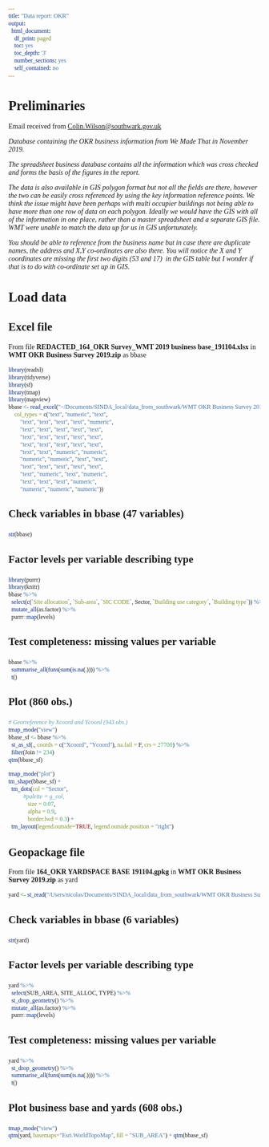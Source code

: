 ```yaml
---
title: "Data report: OKR"
output:
  html_document:
    df_print: paged
    toc: yes
    toc_depth: '3'
    number_sections: yes
    self_contained: no
---
```


```{=html}
<style>
* {font-family: "Trebuchet MS"}h1{font-size: 190%}h2{font-size: 160%}h3{font-size: 150%}h4{font-size: 130%}h5{font-size: 110%}h6{font-size: 90%}
.r code {
    white-space: pre;
}
</style>
```


# Preliminaries

Email received from [Colin.Wilson\@southwark.gov.uk](mailto:Colin.Wilson@southwark.gov.uk)

*Database containing the OKR business information from We Made That in November 2019.*

*The spreadsheet business database contains all the information which was cross checked and forms the basis of the figures in the report.*

*The data is also available in GIS polygon format but not all the fields are there, however the two can be easily cross referenced by using the key information reference points. We think the issue might have been perhaps with multi occupier buildings not being able to have more than one row of data on each polygon. Ideally we would have the GIS with all of the information in one place, rather than a master spreadsheet and a separate GIS file. WMT were unable to match the data up for us in GIS unfortunately.*

*You should be able to reference from the business name but in case there are duplicate names, the address and X,Y co-ordinates are also there. You will notice the X and Y coordinates are missing the first two digits (53 and 17)  in the GIS table but I wonder if that is to do with co-ordinate set up in GIS.*

# Load data

## Excel file

From file **REDACTED_164_OKR Survey_WMT 2019 business base_191104.xlsx** in **WMT OKR Business Survey 2019.zip** as bbase

```r
library(readxl)
library(tidyverse)
library(sf)
library(tmap)
library(mapview)
bbase <- read_excel("~/Documents/SINDA_local/data_from_southwark/WMT OKR Business Survey 2019/REDACTED_164_OKR Survey_WMT 2019 business base_191104.xlsx", 
    col_types = c("text", "numeric", "text", 
        "text", "text", "text", "text", "numeric", 
        "text", "text", "text", "text", "text", 
        "text", "text", "text", "text", "text", 
        "text", "text", "text", "text", "text", 
        "text", "text", "numeric", "numeric", 
        "numeric", "numeric", "text", "text", 
        "text", "text", "text", "text", "text", 
        "text", "numeric", "text", "numeric", 
        "text", "text", "text", "numeric", 
        "numeric", "numeric", "numeric"))
```

### Check variables in bbase (47 variables)

```r
str(bbase)
```

### Factor levels per variable describing type

```r
library(purrr)
library(knitr)
bbase %>%
  select(c(`Site allocation`, `Sub-area`, `SIC CODE`, Sector, `Building use category`, `Building type`)) %>%
  mutate_all(as.factor) %>% 
  purrr::map(levels) 
```

### Test completeness: missing values per variable

```r
bbase %>%
  summarise_all(funs(sum(is.na(.)))) %>%
  t()
```

### Plot (860 obs.)

```r
# Georreference by Xcoord and Ycoord (943 obs.)
tmap_mode("view")
bbase_sf <- bbase %>%
  st_as_sf(., coords = c("Xcoord", "Ycoord"), na.fail = F, crs = 27700) %>%
  filter(Join != 234)
qtm(bbase_sf)
```

```r
tmap_mode("plot")
tm_shape(bbase_sf) +
  tm_dots(col = "Sector",
          #palette = g_col,
             size = 0.07,
             alpha = 0.9,
             border.lwd = 0.3) +
  tm_layout(legend.outside=TRUE, legend.outside.position = "right")
```

## Geopackage file

From file **164_OKR YARDSPACE BASE 191104.gpkg** in **WMT OKR Business Survey 2019.zip** as yard

```r
yard <- st_read("/Users/nicolas/Documents/SINDA_local/data_from_southwark/WMT OKR Business Survey 2019/164_OKR YARDSPACE BASE 191104.gpkg")
```

### Check variables in bbase (6 variables)

```r
str(yard)
```

### Factor levels per variable describing type

```r
yard %>% 
  select(SUB_AREA, SITE_ALLOC, TYPE) %>%
  st_drop_geometry() %>%
  mutate_all(as.factor) %>% 
  purrr::map(levels)
```

### Test completeness: missing values per variable

```r
yard %>%
  st_drop_geometry() %>%
  summarise_all(funs(sum(is.na(.)))) %>%
  t()
```

### Plot business base and yards (608 obs.)

```r
tmap_mode("view")
qtm(yard, basemaps="Esri.WorldTopoMap", fill = "SUB_AREA") + qtm(bbase_sf)
```
